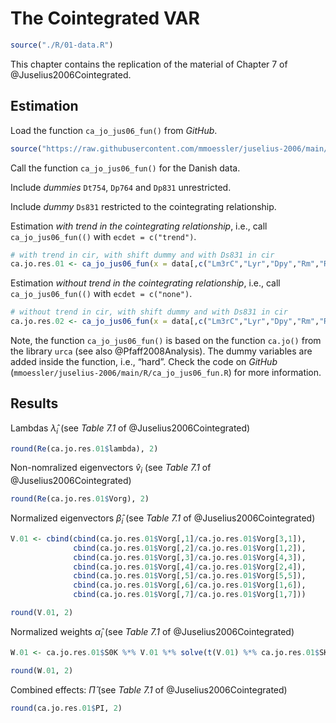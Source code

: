 # The Cointegrated VAR

```r

source("./R/01-data.R")

```

This chapter contains the replication of the material of Chapter 7 of @Juselius2006Cointegrated.

## Estimation

Load the function `ca_jo_jus06_fun()` from *GitHub*. 

```r

source("https://raw.githubusercontent.com/mmoessler/juselius-2006/main/R/ca_jo_jus06_fun.R")

```

Call the function `ca_jo_jus06_fun()` for the Danish data.



Include *dummies* `Dt754`, `Dp764` and `Dp831` unrestricted.

Include *dummy* `Ds831` restricted to the cointegrating relationship.

Estimation *with trend in the cointegrating relationship*, i.e., call `ca_jo_jus06_fun(()` with `ecdet = c("trend")`.

```r

# with trend in cir, with shift dummy and with Ds831 in cir
ca.jo.res.01 <- ca_jo_jus06_fun(x = data[,c("Lm3rC","Lyr","Dpy","Rm","Rb")], type = c("trace"), ecdet = c("trend"), K = 2, spec = c("transitory"), data = data)

```

Estimation *without trend in the cointegrating relationship*, i.e., call `ca_jo_jus06_fun(()` with `ecdet = c("none")`.

```r

# without trend in cir, with shift dummy and with Ds831 in cir
ca.jo.res.02 <- ca_jo_jus06_fun(x = data[,c("Lm3rC","Lyr","Dpy","Rm","Rb")], type = c("trace"), ecdet = c("none"), K = 2, spec = c("transitory"), data = data)

```

Note, the function `ca_jo_jus06_fun()` is based on the function `ca.jo()` from the library `urca` (see also @Pfaff2008Analysis). The dummy variables are added inside the function, i.e., "hard". Check the code on *GitHub* (`mmoessler/juselius-2006/main/R/ca_jo_jus06_fun.R`) for more information.

## Results

Lambdas $\widehat{\lambda}_i$ (see *Table 7.1* of @Juselius2006Cointegrated)

```r

round(Re(ca.jo.res.01$lambda), 2) 

```

Non-nomralized eigenvectors $\widehat{v}_i$ (see *Table 7.1* of @Juselius2006Cointegrated)

```r

round(Re(ca.jo.res.01$Vorg), 2)

```

Normalized eigenvectors $\widehat{\beta}_i$ (see *Table 7.1* of @Juselius2006Cointegrated)

```r

V.01 <- cbind(cbind(ca.jo.res.01$Vorg[,1]/ca.jo.res.01$Vorg[3,1]),
              cbind(ca.jo.res.01$Vorg[,2]/ca.jo.res.01$Vorg[1,2]),
              cbind(ca.jo.res.01$Vorg[,3]/ca.jo.res.01$Vorg[4,3]),
              cbind(ca.jo.res.01$Vorg[,4]/ca.jo.res.01$Vorg[2,4]),
              cbind(ca.jo.res.01$Vorg[,5]/ca.jo.res.01$Vorg[5,5]),
              cbind(ca.jo.res.01$Vorg[,6]/ca.jo.res.01$Vorg[1,6]),
              cbind(ca.jo.res.01$Vorg[,7]/ca.jo.res.01$Vorg[1,7]))

round(V.01, 2)

```

Normalized weights $\widehat{\alpha}_i$ (see *Table 7.1* of @Juselius2006Cointegrated)

```r

W.01 <- ca.jo.res.01$S0K %*% V.01 %*% solve(t(V.01) %*% ca.jo.res.01$SKK %*% V.01)

round(W.01, 2)

```

Combined effects: $\widehat{\Pi}$ (see *Table 7.1* of @Juselius2006Cointegrated)

```r

round(ca.jo.res.01$PI, 2)

```




